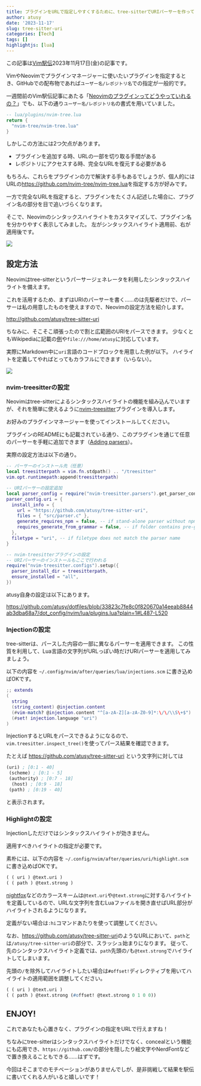 ```yaml
---
title: プラグインをURLで指定しやすくするために、tree-sitterでURIパーサーを作ってNeovimを彩ってみた
author: atusy
date: '2023-11-17'
slug: tree-sitter-uri
categories: [Tech]
tags: []
highlightjs: [lua]
---
```


この記事は[Vim駅伝](https://vim-jp.org/ekiden/)2023年11月17日(金)の記事です。

VimやNeovimでプラグインマネージャーに使いたいプラグインを指定するとき、GitHubでの配布物であれば`ユーザー名/レポジトリ名`での指定が一般的です。

一週間前のVim駅伝記事にあたる「[Neovimのプラグインってどうやっていれるの？](https://zenn.dev/vim_jp/articles/20231113vim_ekiden)」でも、以下の通り`ユーザー名/レポジトリ名`の書式を用いていました。

``` lua
-- lua/plugins/nvim-tree.lua
return {
  "nvim-tree/nvim-tree.lua"
}
```

しかしこの方法には2つ欠点があります。

- プラグインを追加する時、URLの一部を切り取る手間がある
- レポジトリにアクセスする時、完全なURLを復元する必要がある

もちろん、これらをプラグインの力で解決する手もあるでしょうが、個人的にはURLの<https://github.com/nvim-tree/nvim-tree.lua>を指定する方が好みです。

一方で完全なURLを指定すると、プラグインをたくさん記述した場合に、プラグイン名の部分を目で追いづらくなります。

そこで、Neovimのシンタックスハイライトをカスタマイズして、プラグイン名を分かりやすく表示してみました。
左がシンタックスハイライト適用前、右が適用後です。

![](images/uri-highlighted.png)

## 設定方法

Neovimはtree-sitterというパーサージェネレータを利用したシンタックスハイライトを備えます。

これを活用するため、まずはURIのパーサーを書く……のは先駆者だけで、パーサーは私の用意したものを使えますので、Neovimの設定方法を紹介します。

<http://github.com/atusy/tree-sitter-uri>

ちなみに、そこそこ頑張ったので割と広範囲のURIをパースできます。
少なくともWikipediaに記載の[例](https://en.wikipedia.org/wiki/Uniform_Resource_Identifier#Example_URIs)や`file:///home/atusy`に対応しています。

実際にMarkdown中に`uri`言語のコードブロックを用意した例が以下。
ハイライトを定義してやればとってもカラフルにできます（いらない）。

![](images/codeblock-uri.png)

### nvim-treesitterの設定

Neovimはtree-sitterによるシンタックスハイライトの機能を組み込んでいますが、それを簡単に使えるように[nvim-treesitter](https://github.com/nvim-treesitter/nvim-treesitter)プラグインを導入します。

お好みのプラグインマネージャーを使ってインストールしてください。

プラグインのREADMEにも記載されている通り、このプラグインを通じて任意のパーサーを手軽に追加できます（[Adding parsers](https://github.com/nvim-treesitter/nvim-treesitter#adding-parsers)）。

実際の設定方法は以下の通り。

``` lua
-- パーサーのインストール先（任意）
local treesitterpath = vim.fn.stdpath() .. "/treesitter"
vim.opt.runtimepath:append(treesitterpath)

-- URIパーサーの設定追加
local parser_config = require("nvim-treesitter.parsers").get_parser_configs()
parser_config.uri = {
  install_info = {
    url = "https://github.com/atusy/tree-sitter-uri",
    files = { "src/parser.c" },
    generate_requires_npm = false, -- if stand-alone parser without npm dependencies
    requires_generate_from_grammar = false, -- if folder contains pre-generated src/parser.c
  },
  filetype = "uri", -- if filetype does not match the parser name
}

-- nvim-treesitterプラグインの設定
-- URIパーサーのインストールもここで行われる
require("nvim-treesitter.configs").setup({
  parser_install_dir = treesitterpath,
  ensure_installed = "all",
})
```

atusy自身の設定は以下にあります。

<https://github.com/atusy/dotfiles/blob/33823c7fe8c0f820670a14eeab8844ab3dba68a7/dot_config/nvim/lua/plugins.lua?plain=1#L487-L520>

### Injectionの設定

tree-sitterは、パースした内容の一部に異なるパーサーを適用できます。
この性質を利用して、Lua言語の文字列がURLっぽい時だけURIパーサーを適用してみましょう。

以下の内容を `~/.config/nvim/after/queries/lua/injections.scm` に書き込めばOKです。

``` lua
;; extends
(
  string
  (string_content) @injection.content
  (#vim-match? @injection.content "^[a-zA-Z][a-zA-Z0-9]*:\/\/\\S\+$")
  (#set! injection.language "uri")
)
```

InjectionするとURLをパースできるようになるので、`vim.treesitter.inspect_tree()`を使ってパース結果を確認できます。

たとえば <https://github.com/atusy/tree-sitter-uri> という文字列に対しては

``` scm
(uri) ; [0:1 - 40]
 (scheme) ; [0:1 - 5]
 (authority) ; [0:7 - 18]
  (host) ; [0:9 - 18]
 (path) ; [0:19 - 40]
```

と表示されます。

### Highlightの設定

Injectionしただけではシンタックスハイライトが効きません。

適用すべきハイライトの指定が必要です。

素朴には、以下の内容を `~/.config/nvim/after/queries/uri/highlight.scm` に書き込めばOKです。

``` scm
( ( uri ) @text.uri )
( ( path ) @text.strong )
```

[nightfox](https://github.com/EdenEast/nightfox.nvim)などのカラースキームは`@text.uri`や`@text.strong`に対するハイライトを定義しているので、URLな文字列を含むLuaファイルを開き直せばURL部分がハイライトされるようになります。

定義がない場合は`:hi`コマンドあたりを使って調整してください。

なお、<https://github.com/atusy/tree-sitter-uri>のようなURLにおいて、`path`とは`/atusy/tree-sitter-uri`の部分で、スラッシュ始まりになります。
従って、先のシンタックスハイライト定義では、`path`先頭の`/`も`@text.strong`でハイライトしてしまいます。

先頭の`/`を除外してハイライトしたい場合は`#offset!`ディレクティブを用いてハイライトの適用範囲を調整してください。

``` scm
( ( uri ) @text.uri )
( ( path ) @text.strong (#offset! @text.strong 0 1 0 0))
```

## ENJOY!

これであなたも心置きなく、プラグインの指定をURLで行えますね！

ちなみにtree-sitterはシンタックスハイライトだけでなく、concealという機能にも応用でき、`https://github.com/`の部分を隠したり絵文字やNerdFontなどで置き換えることもできる……はずです。

今回はそこまでのモチベーションがありませんでしが、是非挑戦して結果を駅伝に書いてくれる人がいると嬉しいです！
